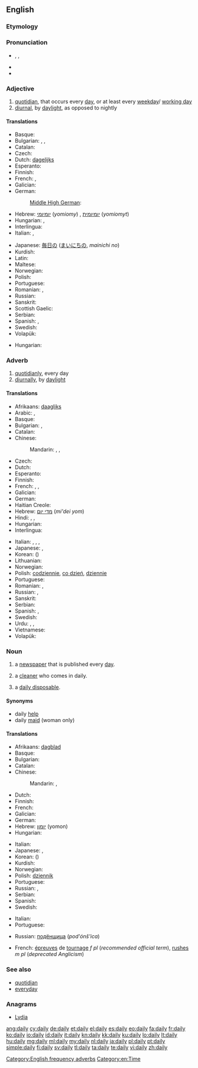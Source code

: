 ==English==

===Etymology===
{{suffix|day|ly}}

===Pronunciation===
* {{enPR|dāli}}, {{IPA|/ˈdeɪli/}}, {{X-SAMPA|/"deIli/}}
* {{audio|en-us-daily.ogg|Audio (US)}}
* {{rhymes|eɪli}}

===Adjective===
{{en-adj|-}}

# [[quotidian]], that occurs every [[day]], or at least every [[weekday]]/ [[working day]]
# [[diurnal]], by [[daylight]], as opposed to nightly

====Translations====
{{trans-top|that occurs every day}}
* Basque: {{t|eu|eguneroko}}
* Bulgarian: {{t+|bg|всекидневен|m}}, {{t+|bg|ежедневен|m}},  {{t|bg|катадневен|tr=katadnéven}}
* Catalan: {{t|ca|diari}}
* Czech: {{t-|cs|denní}}
* Dutch: [[dagelijks]]
* Esperanto: {{t|eo|ĉiutaga|xs=Esperanto}}
* Finnish: {{t+|fi|päivittäinen}}
* French: {{t+|fr|quotidien}}, {{t+|fr|journalier}}
* Galician: {{t+|gl|diario|xs=Galician}} {{m}} {{t-|gl|diaria|xs=Galician}} {{f}}
* German: {{t+|de|täglich}}
*: [[Middle High German]]: {{tø|gmh|allertegelīch}}
* Hebrew: [[יומיומי]] (''yomiomy'') {{m}}, [[יומיומית]] (''yomiomyt'') {{f}}
* Hungarian: {{t|hu|napi}}, {{t|hu|mindennapi}}
* Interlingua: {{t|ia|quotidian}}
* Italian: {{t+|it|quotidiano}}, {{t+|it|giornaliero}}
{{trans-mid}}
* Japanese: [[毎日]]の ([[まいにち]]の, ''mainichi no'')
* Kurdish: {{ku-Arab|[[ڕۆژانه‌]]}}
* Latin: {{t|la|cotidie}}
* Maltese: {{t-|mt|kuljum praċett|xs=Maltese}}
* Norwegian: {{t-|no|daglig}}
* Polish: {{t+|pl|codzienny}}
* Portuguese: {{t+|pt|diário}}
* Romanian: {{t-|ro|zilnic}}, {{t+|ro|cotidian}}
* Russian: {{t|ru|ежедневный|tr=ježednévnyj|sc=Cyrl}}
* Sanskrit: {{t-|sa|anu|xs=Sanskrit}}
* Scottish Gaelic: {{t-|gd|làitheil|xs=Scottish Gaelic}}
* Serbian: {{t|sr|свакодневно|n|tr=svakodnevno|sc=Cyrl}}
* Spanish: {{t+|es|diario}}, {{t+|es|cotidiano}}
* Swedish: {{t+|sv|daglig}}
* Volapük: {{t|vo|aldelik}}
{{trans-bottom}}

{{trans-top|diurnal}}
* Hungarian: {{t|hu|nappali}}
{{trans-mid}}
{{trans-bottom}}

===Adverb===
{{en-adv|-}}

# [[quotidianly]], every day
# [[diurnally]], by [[daylight]]

====Translations====
{{trans-top|every day}}
* Afrikaans: [[daagliks]]
* Arabic: {{t|ar|يوميا|tr=yawmíyyan|alt=يوميًا|sc=Arab}}, {{t|ar|كل يوم|tr=kull yawm|sc=Arab}}
* Basque: {{t|eu|egunero}}
* Bulgarian: {{t+|bg|всекидневно}}, {{t+|bg|ежедневно}}
* Catalan: {{t|ca|diàriament}}
* Chinese:
*: Mandarin: {{t|zh|每天|tr=měitiān|sc=Hani}}, {{t|zh|每日|tr=měirì|sc=Hani}}, {{t|zh|天天|tr=tiāntiān|sc=Hani}}
* Czech: {{t-|cs|denně}}
* Dutch: {{t+|nl|dagelijks}}
* Esperanto: {{t+|eo|ĉiutage|xs=Esperanto}}
* Finnish: {{t+|fi|päivittäin}}
* French: {{t+|fr|quotidiennement}}, {{t+|fr|journellement}}, {{t-|fr|tous les jours}}
* Galician: {{t-|gl|diariamente|xs=Galician}} {{m}}
* German: {{t+|de|täglich}}
* Haitian Creole: {{tø|ht|toulejou}}
* Hebrew: [[מדי יום]] (''mi'dei yom'')
* Hindi: {{t|hi|रोज़|tr=roz|sc=Deva}}, {{t|hi|हर रोज़|tr=har roz|sc=Deva}}, {{t|hi|हर दिन|tr=har din|sc=Deva}}
* Hungarian: {{t|hu|mindennap}}
* Interlingua: {{t|ia|quotidianmente}}
{{trans-mid}}
* Italian: {{t+|it|quotidianamente}}, {{t+|it|giornalmente}}, {{t-|it|ogni giorno}}, {{t-|it|tutti i giorni}}
* Japanese: {{t|ja|毎日|tr=まいにち, mainichi|sc=Jpan}}, {{t|ja|日々|tr=にちにち, nichinichi|sc=Jpan}}
* Korean: {{t|ko|매일|tr=maeil|sc=Kore}} ({{t|ko|每日|sc=Kore}})
* Lithuanian: {{t+|lt|kasdien|xs=Lithuanian}}
* Norwegian: {{t-|no|daglig}}
* Polish: [[codziennie]], [[co dzień]], [[dziennie]]
* Portuguese: {{t+|pt|diariamente}}
* Romanian: {{t-|ro|zilnic}}, {{t+|ro|cotidian}}
* Russian: {{t|ru|ежедневно|tr=ježednévno|sc=Cyrl}}, {{t|ru|каждый день|tr=káždyj den'|sc=Cyrl}}
* Sanskrit: {{t-|sa|anu|xs=Sanskrit}}
* Serbian: {{t|sr|свакодневно|n|tr=svakodnevno|sc=Cyrl}}
* Spanish: {{t-|es|diariamente}},  {{t|es|cotidianamente}}
* Swedish: {{t-|sv|dagligt}}
* Urdu: {{t|ur|روز|tr=roz|sc=ur-Arab}}, {{t|ur|ہر روز|tr=har roz|sc=ur-Arab}}, {{t|ur|ہر دن|tr=har din|sc=ur-Arab}}
* Vietnamese: {{t|vi|mổi ngày}}
* Volapük: {{t|vo|aldeliko}}
{{trans-bottom}}

===Noun===
{{en-noun|dailies}}

# a [[newspaper]] that is published every [[day]].
# {{UK}} a [[cleaner]] who comes in daily.
# {{UK|slang}} a [[daily disposable]].

====Synonyms====
* daily [[help]]
* daily [[maid]] (woman only)

====Translations====
{{trans-top|a newspaper that is published every day}}
* Afrikaans: [[dagblad]]
* Basque: {{t|eu|egunkari}}
* Bulgarian: {{t|bg|ежедневник|m}}
* Catalan: {{t|ca|diari|m}}
* Chinese:
*: Mandarin: {{t|zh|日報|sc=Hani}}, {{t|zh|日报|tr=rìbào|sc=Hani}}
* Dutch: {{t+|nl|dagblad|n}}
* Finnish: {{t-|fi|päivälehti}}
* French: {{t+|fr|quotidien|m}}
* Galician: {{t+|gl|diario|xs=Galician}} {{m}}
* German: {{t+|de|Tageszeitung|f}}
* Hebrew: [[יומון]] (yomon) {{m}}
* Hungarian: {{t|hu|napilap}}
{{trans-mid}}
* Italian: {{t+|it|quotidiano|m}}
* Japanese: {{t|ja|日刊新聞|tr=にっかんしんぶん, nikkan shinbun|sc=Jpan}}, {{t|ja|日刊紙|tr=にっかんし, nikkanshi|sc=Jpan}}
* Korean: {{t|ko|일보|tr=ilbo|sc=Kore}} ({{t|ko|日報|sc=Kore}})
* Kurdish: {{ku-Arab|[[ڕۆژنامه‌]]}}
* Norwegian: {{t-|no|dagsavis|m}}
* Polish: [[dziennik]] {{m}}
* Portuguese: {{t|pt|diário|m}}
* Russian: {{t+|ru|ежедневник|m|tr=ježednévnik}}, {{t|ru|ежедневная газета|f|tr=ježednévnaja gazéta|sc=Cyrl}}
* Serbian: {{t|sr|дневне новине|f|p|tr=dnevne novine|sc=Cyrl}}
* Spanish: {{t+|es|diario|m}}
* Swedish: {{t|sv|dagstidning|c}}
{{trans-bottom}}

{{trans-top|(''Brit; old'') a cleaner who comes in daily (daily help or daily maid)}}
* Italian: {{t|it|donna di servizio|f}}
* Portuguese: {{t+|pt|diarista|f}}
{{trans-mid}}
* Russian: [[подёнщица]] (''pod'ónš'ica'') {{f}}
{{trans-bottom}}

{{trans-top|(''US'') (''dailies'') (''pl'') (in the film industry) rushes}}
* French: [[épreuves]] de [[tournage]] ''f pl'' (''recommended official term''), [[rushes]] ''m pl'' (''deprecated Anglicism'')
{{trans-mid}}
{{trans-bottom}}

===See also===
* [[quotidian]]
* [[everyday]]

===Anagrams===
* [[Lydia#English|Lydia]]

[[Category:English frequency adverbs]]
[[Category:en:Time]]

[[ang:daily]]
[[cy:daily]]
[[de:daily]]
[[et:daily]]
[[el:daily]]
[[es:daily]]
[[eo:daily]]
[[fa:daily]]
[[fr:daily]]
[[ko:daily]]
[[io:daily]]
[[id:daily]]
[[it:daily]]
[[kn:daily]]
[[kk:daily]]
[[ku:daily]]
[[lo:daily]]
[[lt:daily]]
[[hu:daily]]
[[mg:daily]]
[[ml:daily]]
[[my:daily]]
[[nl:daily]]
[[ja:daily]]
[[pl:daily]]
[[pt:daily]]
[[simple:daily]]
[[fi:daily]]
[[sv:daily]]
[[tl:daily]]
[[ta:daily]]
[[te:daily]]
[[vi:daily]]
[[zh:daily]]